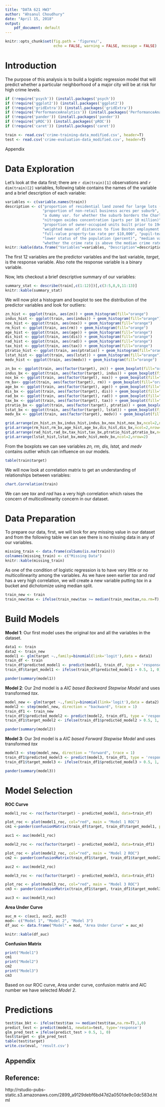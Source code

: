 ---
title: "DATA 621 HW3"
author: "Ahsanul Choudhury"
date: "April 15, 2018"
output:
    pdf_document: default
---
\newpage

```{r setup, include=FALSE}
knitr::opts_chunk$set(fig.path = 'figures/',
                      echo = FALSE, warning = FALSE, message = FALSE)
```

\tableofcontents
\newpage

# Introduction

The purpose of this analysis is to build a logistic regression model that will predict whether a particular neighborhood of a major city will be at risk for high crime levels.


```{r, message=F, warning=F, echo=FALSE}
if (!require('psych')) (install.packages('psych'))
if (!require('ggplot2')) (install.packages('ggplot2'))
if (!require('gridExtra')) (install.packages('gridExtra'))
if (!require('PerformanceAnalytics')) (install.packages('PerformanceAnalytics'))
if (!require('pander')) (install.packages('pander'))
if (!require('pROC')) (install.packages('pROC'))
if (!require('caret')) (install.packages('caret'))
```

```{r, message=F, warning=F, echo=FALSE}
train <- read.csv('crime-training-data_modified.csv', header=T)
test <- read.csv('crime-evaluation-data_modified.csv', header=T)
```

\newpage

Appendix

# Data Exploration

Let's look at the data first; there are `r dim(train)[1]` observations and `r dim(train)[2]` variables, following table contains the names of the variable and a brief description of each variable:

```{r, message=F, warning=F, echo=FALSE}
variables <- c(variable.names(train))
description <- c("proportion of residential land zoned for large lots (over 25000 square feet)",
                 "proportion of non-retail business acres per suburb", 
                 "a dummy var. for whether the suburb borders the Charles River (1) or not (0)",
                 "nitrogen oxides concentration (parts per 10 million)", "average number of rooms per dwelling",
                 "proportion of owner-occupied units built prior to 1940", 
                 "weighted mean of distances to five Boston employment centers", " index of accessibility to radial highways",
                 "full-value property-tax rate per $10,000", "pupil-teacher ratio by town",
                 "lower status of the population (percent)", "median value of owner-occupied homes in $1000s",
                 "whether the crime rate is above the median crime rate (1) or not (0)")
knitr::kable(data.frame("Variables"=variables, "Description"=description))
```

The first 12 variables are the predictor variables and the last variable, *target*, is the response variable. Also note the response variable is a binary variable.

Now, lets checkout a brief descriptive summary of our variables:

```{r, message=F, warning=F, echo=FALSE}
summary_stat <- describe(train[,c(1:12)])[,c(3:5,8,9,11:13)]
knitr::kable(summary_stat)
```

We will now plot a histogram and boxplot to see the distribution of the predictor variables and look for outliers:

```{r, message=F, warning=F, echo=FALSE}
zn_hist <- ggplot(train, aes(zn)) + geom_histogram(fill="orange")
indus_hist <- ggplot(train, aes(indus)) + geom_histogram(fill="orange")
nox_hist <- ggplot(train, aes(nox)) + geom_histogram(fill="orange")
rm_hist <- ggplot(train, aes(rm)) + geom_histogram(fill="orange")
age_hist <- ggplot(train, aes(age)) + geom_histogram(fill="orange")
dis_hist <- ggplot(train, aes(dis)) + geom_histogram(fill="orange")
rad_hist <- ggplot(train, aes(rad)) + geom_histogram(fill="orange")
tax_hist <- ggplot(train, aes(tax)) + geom_histogram(fill="orange")
ptratio_hist <- ggplot(train, aes(ptratio)) + geom_histogram(fill="orange")
lstat_hist <- ggplot(train, aes(lstat)) + geom_histogram(fill="orange")
medv_hist <- ggplot(train, aes(medv)) + geom_histogram(fill="orange")

zn_bx <- ggplot(train, aes(factor(target), zn)) + geom_boxplot(fill="orange")
indus_bx <- ggplot(train, aes(factor(target), indus)) + geom_boxplot(fill="orange")
nox_bx <- ggplot(train, aes(factor(target), nox)) + geom_boxplot(fill="orange")
rm_bx<- ggplot(train, aes(factor(target), rm)) + geom_boxplot(fill="orange")
age_bx <- ggplot(train, aes(factor(target), age)) + geom_boxplot(fill="orange")
dis_bx <- ggplot(train, aes(factor(target), dis)) + geom_boxplot(fill="orange")
rad_bx <- ggplot(train, aes(factor(target), rad)) + geom_boxplot(fill="orange")
tax_bx <- ggplot(train, aes(factor(target), tax)) + geom_boxplot(fill="orange")
ptratio_bx <- ggplot(train, aes(factor(target), ptratio)) + geom_boxplot(fill="orange")
lstat_bx <- ggplot(train, aes(factor(target), lstat)) + geom_boxplot(fill="orange")
medv_bx <- ggplot(train, aes(factor(target), medv)) + geom_boxplot(fill="orange")

grid.arrange(zn_hist,zn_bx,indus_hist,indus_bx,nox_hist,nox_bx,ncol=2,nrow=3)
grid.arrange(rm_hist,rm_bx,age_hist,age_bx,dis_hist,dis_bx,ncol=2,nrow=3)
grid.arrange(rad_hist,rad_bx,tax_hist,tax_bx,ptratio_hist,ptratio_bx,ncol=2,nrow=3)
grid.arrange(lstat_hist,lstat_bx,medv_hist,medv_bx,ncol=2,nrow=2)
```


From the boxplots we can see variables *zn, rm, dis, lstat,* and *medv* contains outlier which can influence on our models.

```{r, message=F, warning=F, echo=FALSE}
table(train$target)
```

We will now look at correlation matrix to get an understanding of relationships between variables:

```{r, message=F, warning=F, echo=FALSE}
chart.Correlation(train)
```

We can see *tax* and *rad* has a very high correlation which raises the concern of multicollinearity concern in our dataset. 

# Data Preparation

To prepare our data, first, we will look for any missing value in our dataset and from the following table we can see there is no missing data in any of our variables.

```{r, message=F, warning=F, echo=FALSE}
missing_train <- data.frame(colSums(is.na(train)))
colnames(missing_train) <- c("Missing Data")
knitr::kable(missing_train)
```

As one of the condition of logistic regression is to have very little or no multicollinearity among the variables. As we have seen earlier *tax* and *rad* has a very high correlation, we will create a new variable putting *tax* in a bucket and dichotomize using median split.

```{r, message=F, warning=F, echo=FALSE}
train_new <- train
train_new$tax <- ifelse(train_new$tax >= median(train_new$tax,na.rm=T),1,0)
```

# Build Models

**Model 1**: Our first model uses the original *tax* and all the variables in the dataset.

```{r, message=F, warning=F, echo=FALSE}
data1 <- train
data2 <- train_new
model1 <- glm(target ~.,family=binomial(link='logit'),data = data1)
train_df <- train
train_df$predicted_model1 <- predict(model1, train_df, type = 'response')
train_df$target_model1 <- ifelse(train_df$predicted_model1 > 0.5, 1, 0)

pander(summary(model1))
```


**Model 2**: Our 2nd model is a *AIC based Backward Stepwise Model* and uses transformed *tax*.

```{r, message=F, warning=F, echo=FALSE}
model_new <- glm(target ~.,family=binomial(link='logit'),data = data2)
model2 <- step(model_new, direction = "backward", trace = 1)
train_df1 <- train_new
train_df1$predicted_model2 <- predict(model2, train_df1, type = 'response')
train_df1$target_model2 <- ifelse(train_df1$predicted_model2 > 0.5, 1, 0)

pander(summary(model2))
```


**Model 3**: Our 3rd model is a *AIC based Forward Stepwise Model* and uses transformed *tax*

```{r, message=F, warning=F, echo=FALSE}
model3 <- step(model_new, direction = "forward", trace = 1)
train_df1$predicted_model3 <- predict(model3, train_df1, type = 'response')
train_df1$target_model3 <- ifelse(train_df1$predicted_model3 > 0.5, 1, 0)

pander(summary(model3))

```


# Model Selection

**ROC Curve**

```{r, message=F, warning=F, echo=FALSE}
model1_roc <- roc(factor(target) ~ predicted_model1, data=train_df)

plot_roc <- plot(model1_roc, col="red", main = "Model 1 ROC")
cm1 <-pander(confusionMatrix(train_df$target, train_df$target_model1, positive = "1")$table)

auc1 <- auc(model1_roc)

model2_roc <- roc(factor(target) ~ predicted_model2, data=train_df1)

plot_roc <- plot(model2_roc, col="red", main = "Model 2 ROC")
cm2 <- pander(confusionMatrix(train_df1$target, train_df1$target_model2, positive = "1")$table)

auc2 <- auc(model2_roc)

model3_roc <- roc(factor(target) ~ predicted_model3, data=train_df1)

plot_roc <- plot(model3_roc, col="red", main = "Model 3 ROC")
cm3 <- pander(confusionMatrix(train_df1$target, train_df1$target_model3, positive = "1")$table)

auc3 <- auc(model3_roc)

```


**Area Under Curve**

```{r, message=F, warning=F, echo=FALSE}
auc_m <- c(auc1, auc2, auc3)
mod<- c("Model 1", "Model 2", "Model 3")
df_auc <- data.frame("Model" = mod, "Area Under Curve" = auc_m)

knitr::kable(df_auc)
```

**Confusion Matrix**

```{r, message=F, warning=F, echo=FALSE}
print("Model1")
cm1
print("Model2")
cm2
print("Model3")
cm3
```

Based on our ROC curve, Area under curve, confusion matrix and AIC number we have selected *Model 2*.

# Predictions

```{r, message=F, warning=F, echo=FALSE}
test$tax_bkt <- ifelse(test$tax >= median(test$tax,na.rm=T),1,0)
predict_test <- predict(model1, newdata=test, type='response')
glm_pred_test = ifelse(predict_test > 0.5, 1, 0)
test$target <- glm_pred_test
table(test$target)
write.csv(eval, 'result.csv')

```

\newpage

## Appendix



## Reference:

http://rstudio-pubs-static.s3.amazonaws.com/2899_a9129debf6bd47d2a0501de9c0dc583d.html